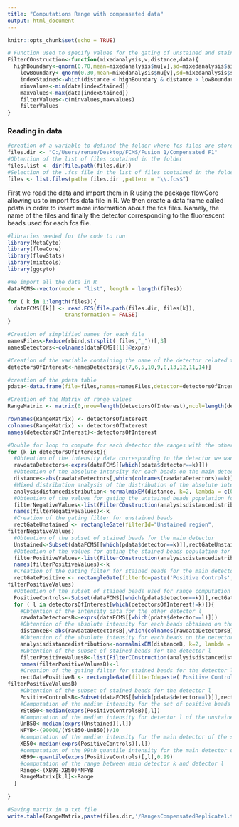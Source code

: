```yaml
---
title: "Computations Range with compensated data"
output: html_document
---
```


```r
knitr::opts_chunk$set(echo = TRUE)
```


```r


# Function used to specify values for the gating of unstained and stained cells
FilterCOnstruction<-function(mixedanalysis,v,distance,data){
  highBoundary<-qnorm(0.70,mean=mixedanalysis$mu[v],sd=mixedanalysis$sigma[v])
    lowBoundary<-qnorm(0.30,mean=mixedanalysis$mu[v],sd=mixedanalysis$sigma[v])
    indexStained<-which(distance < highBoundary & distance > lowBoundary)
    minvalues<-min(data[indexStained])
    maxvalues<-max(data[indexStained])
    filterValues<-c(minvalues,maxvalues)
    filterValues
}
```
### Reading in data

```r
#creation of a variable to defined the folder where fcs files are store
files.dir <- "C:/Users/renau/Desktop/FCMS/Fusion 1/Compensated F1"
#Obtention of the list of files contained in the folder
files.list <- dir(file.path(files.dir))
#Selection of the .fcs file in the list of files contained in the folder
files <- list.files(path= files.dir ,pattern = "\\.fcs$")
```
First we read the data and import them in R using the package flowCore allowing us to import fcs data file in R. We then create a data frame called pdata in order to insert more information about the fcs files. Namely, the name of the files and finally the detector corresponding to the fluorescent beads used for each fcs file. 
```r
#libraries needed for the code to run
library(MetaCyto)
library(flowCore)
library(flowStats)
library(mixtools)
library(ggcyto)

#We import all the data in R
dataFCMS<-vector(mode = "list", length = length(files))

for ( k in 1:length(files)){
  dataFCMS[[k]] <- read.FCS(file.path(files.dir, files[k]),
                  transformation = FALSE)
}

#Creation of simplified names for each file
namesFiles<-Reduce(rbind,strsplit( files,"_"))[,3]
namesDetectors<-colnames(dataFCMS[[1]]@exprs)

#Creation of the variable containing the name of the detector related to each fcs file
detectorsOfInterest<-namesDetectors[c(7,6,5,10,9,8,13,12,11,14)]

#creation of the pdata table
pdata<-data.frame(file=files,names=namesFiles,detector=detectorsOfInterest)

```


```r

#Creation of the Matrix of range values
RangeMatrix <- matrix(0,nrow=length(detectorsOfInterest),ncol=length(detectorsOfInterest))

rownames(RangeMatrix) <- detectorsOfInterest
colnames(RangeMatrix) <- detectorsOfInterest
names(detectorsOfInterest)<-detectorsOfInterest

#Double for loop to compute for each detector the ranges with the other detectors. The range matrix is not symmetric so we cannot simplify further the computation.
for (k in detectorsOfInterest){
  #Obtention of the intensity data corresponding to the detector we want to compute ranges
  rawdataDetectors<-exprs(dataFCMS[[which(pdata$detector==k)]])
  #Obtention of the absolute intensity for each beads on the main detector 
  distance<-abs(rawdataDetectors[,which(colnames(rawdataDetectors)==k)])
  #Mixed distribution analysis of the distribution of the absolute intensity
  analysisdistancedistribution<-normalmixEM(distance, k=2, lambda = c(0.2,0.8))
  #Obtention of the values for gating the unstained beads population for the main detector
  filterNegativeValues<-list(FilterCOnstruction(analysisdistancedistribution,1,distance,rawdataDetectors[,which(colnames(rawdataDetectors)==k)]))
  names(filterNegativeValues)<-k
  #Creation of the gating filter for unstained beads
  rectGateUnstained <- rectangleGate(filterId="Unstained region",
filterNegativeValues)
  #Obtention of the subset of stained beads for the main detector
  Unstained<-Subset(dataFCMS[[which(pdata$detector==k)]],rectGateUnstained)
  #Obtention of the values for gating the stained beads population for the main detector
  filterPositiveValues<-list(FilterCOnstruction(analysisdistancedistribution,2,distance,rawdataDetectors[,which(colnames(rawdataDetectors)==k)]))
  names(filterPositiveValues)<-k
  #Creation of the gating filter for stained beads for the main detector
  rectGatePositive <- rectangleGate(filterId=paste('Positive Controls',k,sep=' '),
filterPositiveValues)
  #Obtention of the subset of stained beads used for range computation
  PositiveControls<-Subset(dataFCMS[[which(pdata$detector==k)]],rectGatePositive)
  for ( l in detectorsOfInterest[which(detectorsOfInterest!=k)]){
    #Obtention of the intensity data for the other detector l
    rawdataDetectorsB<-exprs(dataFCMS[[which(pdata$detector==l)]])
    #Obtention of the absolute intensity for each beads obtained on the detector l
    distanceB<-abs(rawdataDetectorsB[,which(colnames(rawdataDetectorsB)==l)])
    #Obtention of the absolute intensity for each beads on the detector l
    analysisdistancedistribution<-normalmixEM(distanceB, k=2, lambda = c(0.5,0.5))
    #Obtention of the subset of stained beads for the detector l
    filterPositiveValuesB<-list(FilterCOnstruction(analysisdistancedistribution,2,distanceB,rawdataDetectorsB[,which(colnames(rawdataDetectorsB)==l)]))
    names(filterPositiveValuesB)<-l
    #Creation of the gating filter for stained beads for the detector l
    rectGatePositiveB <- rectangleGate(filterId=paste('Positive Controls',k,sep=' '),
filterPositiveValuesB)
    #Obtention of the subset of stained beads for the detector l
    PositiveControlsB<-Subset(dataFCMS[[which(pdata$detector==l)]],rectGatePositiveB)
    #Computation of the median intensity for the set of positive beads for detector l
    YStB50<-median(exprs(PositiveControlsB)[,l])
    #Computation of the median intensity for detector l of the unstained beads for the main detector
    UnB50<-median(exprs(Unstained)[,l])
    NFYB<-(90000/(YStB50-UnB50))/10
    #computation of the median intensity for the main detector of the stained beads for the main detector
    XB50<-median(exprs(PositiveControls)[,l])
    #computation of the 99th quantile intensity for the main detector of the stained beads for the main detector
    XB99<-quantile(exprs(PositiveControls)[,l],0.99)
    #computation of the range between main detector k and detector l
    Range<-(XB99-XB50)*NFYB
    RangeMatrix[k,l]<-Range
  }
  
}

#Saving matrix in a txt file
write.table(RangeMatrix,paste(files.dir,'/RangesCompensatedReplicate1.txt',sep=''),sep='\t',quote=F)
```







